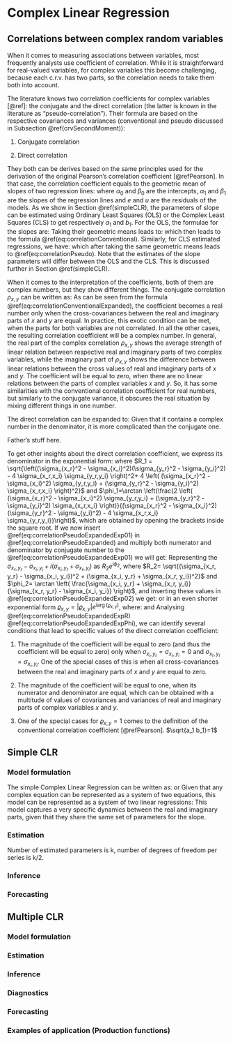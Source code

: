 # Complex Linear Regression {#CLR}

## Correlations between complex random variables
When it comes to measuring associations between variables, most frequently analysts use coefficient of correlation. While it is straightforward for real-valued variables, for complex variables this become challenging, because each c.r.v. has two parts, so the correlation needs to take them both into account.

The literature knows two correlation coefficients for complex variables [@ref]: the conjugate and the direct correlation (the latter is known in the literature as "pseudo-correlation"). Their formula are based on the respective covariances and variances (conventional and pseudo discussed in Subsection \@ref(crvSecondMoment)):

1. Conjugate correlation
\begin{equation}
    \rho_{x,y} = \frac{\sigma_{x,y}}{\sigma_x \sigma_y},
    (\#eq:correlationConventional)
\end{equation}

2. Direct correlation
\begin{equation}
    \varrho_{x,y} = \frac{\varsigma_{x,y}}{\varsigma_x \varsigma_y}.
    (\#eq:correlationPseudo)
\end{equation}

They both can be derives based on the same principles used for the derivation of the original Pearson's correlation coefficient [@refPearson]. In that case, the correlation coefficient equals to the geometric mean of slopes of two regression lines:
\begin{equation}
    \begin{aligned}
        &y = \beta_0 + \beta_1 x + \epsilon \\
        &x = \alpha_0 + \alpha_1 y + \upsilon ,
    \end{aligned}
    (\#eq:twoRegressions)
\end{equation}
where $\alpha_0$ and $\beta_0$ are the intercepts, $\alpha_1$ and $\beta_1$ are the slopes of the regression lines and $e$ and $u$ are the residuals of the models. As we show in Section \@ref(simpleCLR), the parameters of slope can be estimated using Ordinary Least Squares (OLS) or the Complex Least Squares (CLS) to get respectively $a_1$ and $b_1$. For the OLS, the formulae for the slopes are:
\begin{equation}
    \begin{aligned}
        &b_1 = \frac{\hat{\sigma}_{x,y}}{\hat{\sigma}_x} \\
        &a_1 = \frac{\hat{\sigma}_{x,y}}{\hat{\sigma}_y} .
    \end{aligned}
    (\#eq:twoRegressionsOLS)
\end{equation}
Taking their geometric means leads to:
\begin{equation}
    \hat{\rho}_{x,y} = \mathrm{sign}(b_1) \sqrt{a_1 b_1},
    (\#eq:correlationConventionalEstimate)
\end{equation}
which then leads to the formula \@ref(eq:correlationConventional). Similarly, for CLS estimated regressions, we have:
\begin{equation}
    \begin{aligned}
        &b_1 = \frac{\hat{\varsigma}_{x,y}}{\hat{\varsigma}_x} \\
        &a_1 = \frac{\hat{\varsigma}_{x,y}}{\hat{\varsigma}_y} ,
    \end{aligned}
    (\#eq:twoRegressionsCLS)
\end{equation}
which after taking the same geometric means leads to \@ref(eq:correlationPseudo). Note that the estimates of the slope parameters will differ between the OLS and the CLS. This is discussed further in Section \@ref(simpleCLR).

When it comes to the interpretation of the coefficients, both of them are complex numbers, but they show different things. The conjugate correlation $\rho_{x,y}$ can be written as:
\begin{equation}
    {\rho}_{x,y} = \frac{\sigma_{x_r, y_r} + \sigma_{x_i, y_i} + i (\sigma_{x_i, y_r} - \sigma_{x_r, y_i})}{\sqrt{(\sigma_{x_r}^2 + \sigma_{x_i}^2)(\sigma_{y_r}^2 + \sigma_{y_i}^2)}} .
    (\#eq:correlationConventionalExpanded)
\end{equation}
As can be seen from the formula \@ref(eq:correlationConventionalExpanded), the coefficient becomes a real number only when the cross-covariances between the real and imaginary parts of $x$ and $y$ are equal. In practice, this exotic condition can be met, when the parts for both variables are not correlated. In all the other cases, the resulting correlation coefficient will be a complex number. In general, the real part of the complex correlation $\rho_{x,y}$ shows the average strength of linear relation between respective real and imaginary parts of two complex variables, while the imaginary part of $\rho_{x,y}$ shows the difference between linear relations between the cross values of real and imaginary parts of $x$ and $y$. The coefficient will be equal to zero, when there are no linear relations between the parts of complex variables $x$ and $y$. So, it has some similarities with the conventional correlation coefficient for real numbers, but similarly to the conjugate variance, it obscures the real situation by mixing different things in one number.

The direct correlation can be expanded to:
\begin{equation}
    {\varrho}_{x,y} = \frac{\sigma_{x_r, y_r} - \sigma_{x_i, y_i} + i (\sigma_{x_i, y_r} + \sigma_{x_r, y_i})}{\sqrt{(\sigma_{x_r}^2 - \sigma_{x_i}^2 + i2 \sigma_{x_r,x_i})(\sigma_{y_r}^2 - \sigma_{y_i}^2 + i2 \sigma_{y_r,y_i})}}.
    (\#eq:correlationPseudoExpanded)
\end{equation}
Given that it contains a complex number in the denominator, it is more complicated than the conjugate one.

Father's stuff here.

To get other insights about the direct correlation coefficient, we express its denominator in the exponential form:
\begin{equation}
    {\sqrt{(\sigma_{x_r}^2 - \sigma_{x_i}^2 + i2 \sigma_{x_r,x_i})(\sigma_{y_r}^2 - \sigma_{y_i}^2 + i2 \sigma_{y_r,y_i})}} = R_1^{\frac{1}{2}} e^{i \frac{\phi_1}{2}},
    (\#eq:correlationPseudoExpandedExp01)
\end{equation}
where $R_1 = \sqrt{\left((\sigma_{x_r}^2 - \sigma_{x_i}^2)(\sigma_{y_r}^2 - \sigma_{y_i}^2) - 4 \sigma_{x_r,x_i} \sigma_{y_r,y_i} \right)^2+ 4 \left( (\sigma_{x_r}^2 - \sigma_{x_i}^2) \sigma_{y_r,y_i} + (\sigma_{y_r}^2 - \sigma_{y_i}^2) \sigma_{x_r,x_i} \right)^2}$ and $\phi_1=\arctan \left(\frac{2 \left( (\sigma_{x_r}^2 - \sigma_{x_i}^2) \sigma_{y_r,y_i} + (\sigma_{y_r}^2 - \sigma_{y_i}^2) \sigma_{x_r,x_i} \right)}{(\sigma_{x_r}^2 - \sigma_{x_i}^2)(\sigma_{y_r}^2 - \sigma_{y_i}^2) - 4 \sigma_{x_r,x_i} \sigma_{y_r,y_i}}\right)$, which are obtained by opening the brackets inside the square root. If we now insert \@ref(eq:correlationPseudoExpandedExp01) in \@ref(eq:correlationPseudoExpanded) and multiply both numerator and denominator by conjugate number to the \@ref(eq:correlationPseudoExpandedExp01) we will get:
\begin{equation}
    {\varrho}_{x,y} = \frac{\left(\sigma_{x_r, y_r} - \sigma_{x_i, y_i} + i (\sigma_{x_i, y_r} + \sigma_{x_r, y_i})\right)e^{-i \frac{\phi_1}{2}}}{R_1^{\frac{1}{2}}}.
    (\#eq:correlationPseudoExpandedExp02)
\end{equation}
Representing the $\sigma_{x_r, y_r} - \sigma_{x_i, y_i} + i (\sigma_{x_i, y_r} + \sigma_{x_r, y_i})$ as $R_2 e^{i \phi_2}$, where $R_2= \sqrt{(\sigma_{x_r, y_r} - \sigma_{x_i, y_i})^2 +  (\sigma_{x_i, y_r} + \sigma_{x_r, y_i})^2}$ and $\phi_2= \arctan \left( \frac{\sigma_{x_i, y_r} + \sigma_{x_r, y_i}}{\sigma_{x_r, y_r} - \sigma_{x_i, y_i}} \right)$, and inserting these values in \@ref(eq:correlationPseudoExpandedExp02) we get:
\begin{equation}
    {\varrho}_{x,y} = \frac{R_2}{\sqrt{R_1}} e^{i \left(\phi_2 - \frac{\phi_1}{2} \right)}.
    (\#eq:correlationPseudoExpandedExp03)
\end{equation}
or in an even shorter exponential form ${\varrho}_{x,y} = |{\varrho}_{x,y}| e ^{i \arg({\varrho}_{x,y})}$, where:
\begin{equation}
    |{\varrho}_{x,y}|=\sqrt{\frac{(\sigma_{x_r, y_r} - \sigma_{x_i, y_i})^2 +  (\sigma_{x_i, y_r} + \sigma_{x_r, y_i})^2}{\sqrt{\left((\sigma_{x_r}^2 - \sigma_{x_i}^2)(\sigma_{y_r}^2 - \sigma_{y_i}^2) - 4 \sigma_{x_r,x_i} \sigma_{y_r,y_i} \right)^2+ 4 \left( (\sigma_{x_r}^2 - \sigma_{x_i}^2) \sigma_{y_r,y_i} + (\sigma_{y_r}^2 - \sigma_{y_i}^2) \sigma_{x_r,x_i} \right)^2}}}
    (\#eq:correlationPseudoExpandedExpR)
\end{equation}
and 
\begin{equation}
    \arg({\varrho}_{x,y}) = \arctan \left( \frac{\sigma_{x_i, y_r} + \sigma_{x_r, y_i}}{\sigma_{x_r, y_r} - \sigma_{x_i, y_i}} \right) - \frac{1}{2}\arctan \left(\frac{2 \left( (\sigma_{x_r}^2 - \sigma_{x_i}^2) \sigma_{y_r,y_i} + (\sigma_{y_r}^2 - \sigma_{y_i}^2) \sigma_{x_r,x_i} \right)}{(\sigma_{x_r}^2 - \sigma_{x_i}^2)(\sigma_{y_r}^2 - \sigma_{y_i}^2) - 4 \sigma_{x_r,x_i} \sigma_{y_r,y_i}}\right) .
    (\#eq:correlationPseudoExpandedExpPhi)
\end{equation}
Analysing \@ref(eq:correlationPseudoExpandedExpR) \@ref(eq:correlationPseudoExpandedExpPhi), we can identify several conditions that lead to specific values of the direct correlation coefficient:

1. The magnitude of the coefficient will be equal to zero (and thus the coefficient will be equal to zero) only when $\sigma_{x_i,y_r}=\sigma_{x_r,y_i}=0$ and $\sigma_{x_r,y_r}=\sigma_{x_i,y_i}$. One of the special cases of this is when all cross-covariances between the real and imaginary parts of $x$ and $y$ are equal to zero.

2. The magnitude of the coefficient will be equal to one, when its numerator and denominator are equal, which can be obtained with a multitude of values of covariances and variances of real and imaginary parts of complex variables $x$ and $y$.

3. One of the special cases for $\varrho_{x,y}=1$ comes to the definition of the conventional correlation coefficient [@refPearson]. $\sqrt{a_1 b_1}=1$



<!-- Trying to derive |rho|=1 -->
<!-- $(\sigma_{x_r, y_r} - \sigma_{x_i, y_i})^2 +  (\sigma_{x_i, y_r} + \sigma_{x_r, y_i})^2 = \sqrt{\left((\sigma_{x_r}^2 - \sigma_{x_i}^2)(\sigma_{y_r}^2 - \sigma_{y_i}^2) - 4 \sigma_{x_r,x_i} \sigma_{y_r,y_i} \right)^2+ 4 \left( (\sigma_{x_r}^2 - \sigma_{x_i}^2) \sigma_{y_r,y_i} + (\sigma_{y_r}^2 - \sigma_{y_i}^2) \sigma_{x_r,x_i} \right)^2}$ -->

<!-- $\left((\sigma_{x_r, y_r} - \sigma_{x_i, y_i})^2 +  (\sigma_{x_i, y_r} + \sigma_{x_r, y_i})^2 \right)^2 = \left((\sigma_{x_r}^2 - \sigma_{x_i}^2)(\sigma_{y_r}^2 - \sigma_{y_i}^2) - 4 \sigma_{x_r,x_i} \sigma_{y_r,y_i} \right)^2+ 4 \left( (\sigma_{x_r}^2 - \sigma_{x_i}^2) \sigma_{y_r,y_i} + (\sigma_{y_r}^2 - \sigma_{y_i}^2) \sigma_{x_r,x_i} \right)^2$ -->

<!-- $(\sigma_{x_r, y_r} - \sigma_{x_i, y_i})^4 + 2 (\sigma_{x_r, y_r} - \sigma_{x_i, y_i})^2 (\sigma_{x_i, y_r} + \sigma_{x_r, y_i})^2 + (\sigma_{x_i, y_r} + \sigma_{x_r, y_i})^4 = \left((\sigma_{x_r}^2 - \sigma_{x_i}^2)(\sigma_{y_r}^2 - \sigma_{y_i}^2) - 4 \sigma_{x_r,x_i} \sigma_{y_r,y_i} \right)^2+ 4 \left( (\sigma_{x_r}^2 - \sigma_{x_i}^2) \sigma_{y_r,y_i} + (\sigma_{y_r}^2 - \sigma_{y_i}^2) \sigma_{x_r,x_i} \right)^2$ -->

<!-- $(\sigma_{x_r, y_r} - \sigma_{x_i, y_i})^4 + 2 (\sigma_{x_r, y_r} - \sigma_{x_i, y_i})^2 (\sigma_{x_i, y_r} + \sigma_{x_r, y_i})^2 + (\sigma_{x_i, y_r} + \sigma_{x_r, y_i})^4 = \left((\sigma_{x_r}^2 - \sigma_{x_i}^2)(\sigma_{y_r}^2 - \sigma_{y_i}^2) \right)^2 - 8 (\sigma_{x_r}^2 - \sigma_{x_i}^2)(\sigma_{y_r}^2 - \sigma_{y_i}^2) \sigma_{x_r,x_i} \sigma_{y_r,y_i} + \left(4 \sigma_{x_r,x_i} \sigma_{y_r,y_i}\right)^2 +    4 \left( (\sigma_{x_r}^2 - \sigma_{x_i}^2) \sigma_{y_r,y_i} + (\sigma_{y_r}^2 - \sigma_{y_i}^2) \sigma_{x_r,x_i} \right)^2$ -->

<!-- $(\sigma_{x_r, y_r} - \sigma_{x_i, y_i})^4 + 2 (\sigma_{x_r, y_r} - \sigma_{x_i, y_i})^2 (\sigma_{x_i, y_r} + \sigma_{x_r, y_i})^2 + (\sigma_{x_i, y_r} + \sigma_{x_r, y_i})^4 = \left((\sigma_{x_r}^2 - \sigma_{x_i}^2)(\sigma_{y_r}^2 - \sigma_{y_i}^2) \right)^2 - 8 (\sigma_{x_r}^2 - \sigma_{x_i}^2)(\sigma_{y_r}^2 - \sigma_{y_i}^2) \sigma_{x_r,x_i} \sigma_{y_r,y_i} + \left(4 \sigma_{x_r,x_i} \sigma_{y_r,y_i}\right)^2 + 4 \left( (\sigma_{x_r}^2 - \sigma_{x_i}^2) \sigma_{y_r,y_i} \right)^2  + 8(\sigma_{x_r}^2 - \sigma_{x_i}^2) \sigma_{y_r,y_i} (\sigma_{y_r}^2 - \sigma_{y_i}^2) \sigma_{x_r,x_i} + 4\left((\sigma_{y_r}^2 - \sigma_{y_i}^2) \sigma_{x_r,x_i} \right)^2$ -->

<!-- $(\sigma_{x_r, y_r} - \sigma_{x_i, y_i})^4 + 2 (\sigma_{x_r, y_r} - \sigma_{x_i, y_i})^2 (\sigma_{x_i, y_r} + \sigma_{x_r, y_i})^2 + (\sigma_{x_i, y_r} + \sigma_{x_r, y_i})^4 = \left((\sigma_{x_r}^2 - \sigma_{x_i}^2)(\sigma_{y_r}^2 - \sigma_{y_i}^2) \right)^2 + \left(4 \sigma_{x_r,x_i} \sigma_{y_r,y_i}\right)^2 + 4 \left( (\sigma_{x_r}^2 - \sigma_{x_i}^2) \sigma_{y_r,y_i} \right)^2 + 4\left((\sigma_{y_r}^2 - \sigma_{y_i}^2) \sigma_{x_r,x_i} \right)^2$ -->


<!-- $(\sigma_{x_r, y_r} - \sigma_{x_i, y_i})^4 + 2 (\sigma_{x_r, y_r} - \sigma_{x_i, y_i})^2 (\sigma_{x_i, y_r} + \sigma_{x_r, y_i})^2 + (\sigma_{x_i, y_r} + \sigma_{x_r, y_i})^4 = (\sigma_{x_r}^2 - \sigma_{x_i}^2)^2\left( (\sigma_{y_r}^2 - \sigma_{y_i}^2)^2 + 4  \sigma_{y_r,y_i}^2 \right) + 4 \sigma_{x_r,x_i}^2 \left((\sigma_{y_r}^2 - \sigma_{y_i}^2)^2 + \sigma_{y_r,y_i}^2 \right)$ -->

<!-- $(\sigma_{x_r, y_r} - \sigma_{x_i, y_i})^4 + 2 (\sigma_{x_r, y_r} - \sigma_{x_i, y_i})^2 (\sigma_{x_i, y_r} + \sigma_{x_r, y_i})^2 + (\sigma_{x_i, y_r} + \sigma_{x_r, y_i})^4 = (\sigma_{x_r}^2 - \sigma_{x_i}^2)^2\left( (\sigma_{y_r}^2 - \sigma_{y_i}^2)^2 + 4  \sigma_{y_r,y_i}^2 \right) + 4 \sigma_{x_r,x_i}^2 \left((\sigma_{y_r}^2 - \sigma_{y_i}^2)^2 + 4 \sigma_{y_r,y_i}^2 \right) - 12 \sigma_{x_r,x_i}^2 \sigma_{y_r,y_i}^2$ -->

<!-- $(\sigma_{x_r, y_r} - \sigma_{x_i, y_i})^4 + 2 (\sigma_{x_r, y_r} - \sigma_{x_i, y_i})^2 (\sigma_{x_i, y_r} + \sigma_{x_r, y_i})^2 + (\sigma_{x_i, y_r} + \sigma_{x_r, y_i})^4 = \left(\left(\sigma_{x_r}^2 - \sigma_{x_i}^2\right)^2 + 4 \sigma_{x_r,x_i}^2 \right) \left( (\sigma_{y_r}^2 - \sigma_{y_i}^2)^2 + 4  \sigma_{y_r,y_i}^2 \right) - 12 \sigma_{x_r,x_i}^2 \sigma_{y_r,y_i}^2$ -->


## Simple CLR {#simpleCLR}
### Model formulation
The simple Complex Linear Regression can be written as:
\begin{equation}
    \mathbf{z} = \mathbf{a} + \mathbf{b} \mathbf{x} + \boldsymbol{\epsilon}
    (\#eq:SimpleCLRComplex)
\end{equation}
or
\begin{equation}
    y_r + i y_i = a_0 + i a_1 + (b_0 + i b_1) (x_r + i x_i) + \epsilon_r + i \epsilon_i
    (\#eq:SimpleCLR)
\end{equation}
Given that any complex equation can be represented as a system of two equations, this model can be represented as a system of two linear regressions:
\begin{equation}
    \begin{aligned}
        y_r = & a_0 + b_0 x_r - b_1 x_i + \epsilon_r \\
        y_i = & a_1 + b_0 x_i + b_1 x_r + \epsilon_i
    \end{aligned}
    (\#eq:SimpleCLRSystem)
\end{equation}
This model captures a very specific dynamics between the real and imaginary parts, given that they share the same set of parameters for the slope.

### Estimation
Number of estimated parameters is k, number of degrees of freedom per series is k/2.


### Inference


### Forecasting


## Multiple CLR
### Model formulation 

### Estimation

### Inference

### Diagnostics

### Forecasting

### Examples of application (Production functions)
